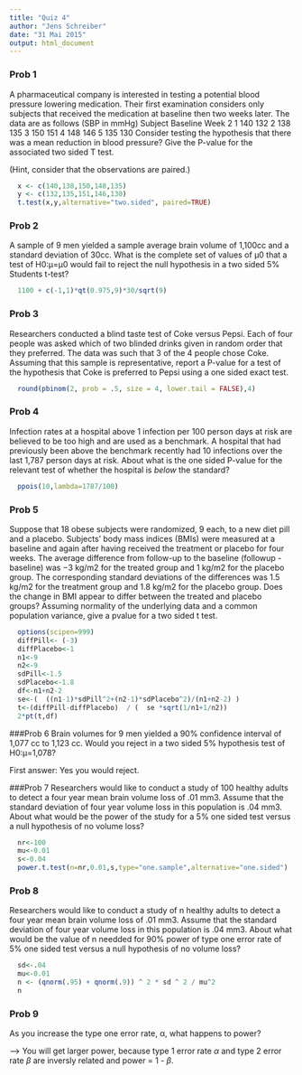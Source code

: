 ```yaml
---
title: "Quiz 4"
author: "Jens Schreiber"
date: "31 Mai 2015"
output: html_document
---
```


### Prob 1
A pharmaceutical company is interested in testing a potential blood pressure lowering medication. Their first examination considers only subjects that received the medication at baseline then two weeks later. The data are as follows (SBP in mmHg)
Subject  Baseline	Week 2
1	140	132
2	138	135
3	150	151
4	148	146
5	135	130
Consider testing the hypothesis that there was a mean reduction in blood pressure? Give the P-value for the associated two sided T test.

(Hint, consider that the observations are paired.)
```r
  x <- c(140,138,150,148,135)
  y <- c(132,135,151,146,130)
  t.test(x,y,alternative="two.sided", paired=TRUE)
```

### Prob 2
A sample of 9 men yielded a sample average brain volume of 1,100cc and a standard deviation of 30cc. What is the complete set of values of μ0 that a test of H0:μ=μ0 would fail to reject the null hypothesis in a two sided 5% Students t-test?
```r
  1100 + c(-1,1)*qt(0.975,9)*30/sqrt(9)
```


### Prob 3
Researchers conducted a blind taste test of Coke versus Pepsi. Each of four people was asked which of two blinded drinks given in random order that they preferred. The data was such that 3 of the 4 people chose Coke. Assuming that this sample is representative, report a P-value for a test of the hypothesis that Coke is preferred to Pepsi using a one sided exact test.

```r
  round(pbinom(2, prob = .5, size = 4, lower.tail = FALSE),4)
```


### Prob 4

Infection rates at a hospital above 1 infection per 100 person days at risk are believed to be too high and are used as a benchmark. A hospital that had previously been above the benchmark recently had 10 infections over the last 1,787 person days at risk. About what is the one sided P-value for the relevant test of whether the hospital is *below* the standard?


```r
  ppois(10,lambda=1787/100)
```

### Prob 5
Suppose that 18 obese subjects were randomized, 9 each, to a new diet pill and a placebo. Subjects’ body mass indices (BMIs) were measured at a baseline and again after having received the treatment or placebo for four weeks. The average difference from follow-up to the baseline (followup - baseline) was −3 kg/m2 for the treated group and 1 kg/m2 for the placebo group. The corresponding standard deviations of the differences was 1.5 kg/m2 for the treatment group and 1.8 kg/m2 for the placebo group. Does the change in BMI appear to differ between the treated and placebo groups? Assuming normality of the underlying data and a common population variance, give a pvalue for a two sided t test.

```r
  options(scipen=999)
  diffPill<- (-3)
  diffPlacebo<-1
  n1<-9
  n2<-9
  sdPill<-1.5
  sdPlacebo<-1.8
  df<-n1+n2-2
  se<-(  ((n1-1)*sdPill^2+(n2-1)*sdPlacebo^2)/(n1+n2-2) )
  t<-(diffPill-diffPlacebo)  / (  se *sqrt(1/n1+1/n2))
  2*pt(t,df)
```

###Prob 6
Brain volumes for 9 men yielded a 90% confidence interval of 1,077 cc to 1,123 cc. Would you reject in a two sided 5% hypothesis test of H0:μ=1,078?

First answer: Yes you would reject.


###Prob 7
Researchers would like to conduct a study of 100 healthy adults to detect a four year mean brain volume loss of .01 mm3. Assume that the standard deviation of four year volume loss in this population is .04 mm3. About what would be the power of the study for a 5% one sided test versus a null hypothesis of no volume loss?

```r
  nr<-100
  mu<-0.01
  s<-0.04
  power.t.test(n=nr,0.01,s,type="one.sample",alternative="one.sided")
```

### Prob 8
Researchers would like to conduct a study of n healthy adults to detect a four year mean brain volume loss of .01 mm3. Assume that the standard deviation of four year volume loss in this population is .04 mm3. About what would be the value of n needded for 90% power of type one error rate of 5% one sided test versus a null hypothesis of no volume loss?
```r
  sd<-.04
  mu<-0.01
  n <- (qnorm(.95) + qnorm(.9)) ^ 2 * sd ^ 2 / mu^2
  n
```

### Prob 9
As you increase the type one error rate, α, what happens to power?

--> You will get larger power, because type 1 error rate $\alpha$ and type 2 error rate $\beta$ are inversly related and power = 1 - $\beta$.

